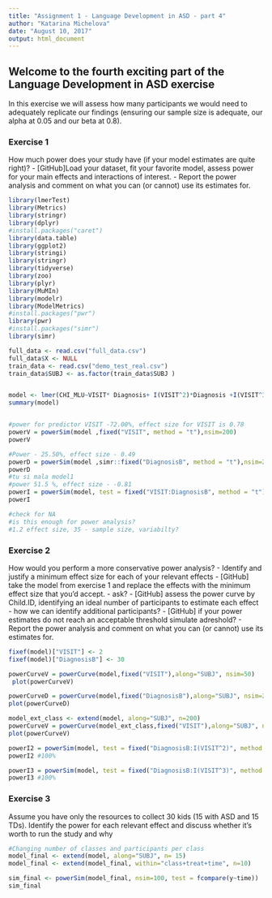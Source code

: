 ```yaml
---
title: "Assignment 1 - Language Development in ASD - part 4"
author: "Katarina Michelova"
date: "August 10, 2017"
output: html_document
---
```



## Welcome to the fourth exciting part of the Language Development in ASD exercise

In this exercise we will assess how many participants we would need to adequately replicate our findings (ensuring our sample size is adequate, our alpha at 0.05 and our beta at 0.8).

### Exercise 1

How much power does your study have (if your model estimates are quite right)?
- [GitHub]Load your dataset, fit your favorite model, assess power for your main effects and interactions of interest.
- Report the power analysis and comment on what you can (or cannot) use its estimates for.
```r
library(lmerTest)
library(Metrics)
library(stringr)
library(dplyr)
#install.packages("caret")
library(data.table)
library(ggplot2)
library(stringi)
library(stringr)
library(tidyverse)
library(zoo)
library(plyr)
library(MuMIn)
library(modelr)
library(ModelMetrics)
#install.packages("pwr")
library(pwr)
#install.packages("simr")
library(simr)
```


```r

full_data <- read.csv("full_data.csv")
full_data$X <- NULL
train_data <- read.csv("demo_test_real.csv")
train_data$SUBJ <- as.factor(train_data$SUBJ )


model <- lmer(CHI_MLU~VISIT* Diagnosis+ I(VISIT^2)*Diagnosis +I(VISIT^3)* Diagnosis +(1|SUBJ) ,full_data, REML = F)
summary(model)


#power for predictor VISIT -72.00%, effect size for VISIT is 0.78 
powerV = powerSim(model ,fixed("VISIT", method = "t"),nsim=200)
powerV

#Power - 25.50%, effect size - 0.49 
powerD = powerSim(model ,simr::fixed("DiagnosisB", method = "t"),nsim=200)
powerD
#tu si mala model1
#power 51.5 %, effect size - -0.81
powerI = powerSim(model, test = fixed("VISIT:DiagnosisB", method = "t"),nsim=200)
powerI 

#check for NA
#is this enough for power analysis?
#1.2 effect size, 35 - sample size, variabilty?

```


### Exercise 2

How would you perform a more conservative power analysis?
- Identify and justify a minimum effect size for each of your relevant effects
- [GitHub] take the model from exercise 1 and replace the effects with the minimum effect size that you'd accept. - ask?
- [GitHub] assess the power curve by Child.ID, identifying an ideal number of participants to estimate each effect - how we can identify additional participants?
- [GitHub] if your power estimates do not reach an acceptable threshold simulate adreshold?
- Report the power analysis and comment on what you can (or cannot) use its estimates for.

```r


fixef(model)["VISIT"] <- 2
fixef(model)["DiagnosisB"] <- 30

powerCurveV = powerCurve(model,fixed("VISIT"),along="SUBJ", nsim=50)
 plot(powerCurveV)

powerCurveD = powerCurve(model,fixed("DiagnosisB"),along="SUBJ", nsim=200)
plot(powerCurveD)

model_ext_class <- extend(model, along="SUBJ", n=200)
powerCurveV = powerCurve(model_ext_class,fixed("VISIT"),along="SUBJ", nsim=200)
plot(powerCurveV)

powerI2 = powerSim(model, test = fixed("DiagnosisB:I(VISIT^2)", method = "t"),nsim=2)
powerI2 #100%

powerI3 = powerSim(model, test = fixed("DiagnosisB:I(VISIT^3)", method = "t"),nsim=2)
powerI3 #100%

```



### Exercise 3

Assume you have only the resources to collect 30 kids (15 with ASD and 15 TDs). Identify the power for each relevant effect and discuss whether it's worth to run the study and why

```r
#Changing number of classes and participants per class
model_final <- extend(model, along="SUBJ", n= 15)
model_final <- extend(model_final, within="class+treat+time", n=10)

sim_final <- powerSim(model_final, nsim=100, test = fcompare(y~time))
sim_final


```


